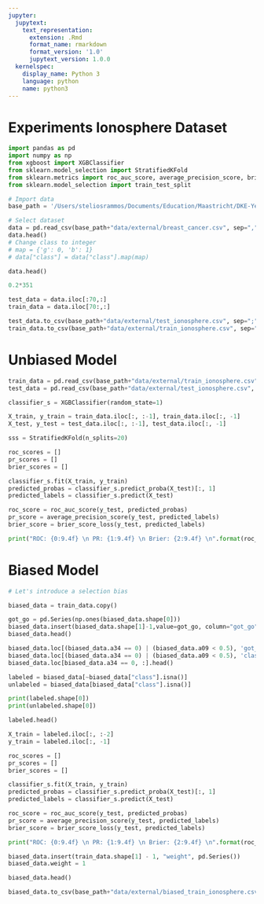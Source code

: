 ```yaml
---
jupyter:
  jupytext:
    text_representation:
      extension: .Rmd
      format_name: rmarkdown
      format_version: '1.0'
      jupytext_version: 1.0.0
  kernelspec:
    display_name: Python 3
    language: python
    name: python3
---
```


# Experiments Ionosphere Dataset

```python
import pandas as pd
import numpy as np
from xgboost import XGBClassifier
from sklearn.model_selection import StratifiedKFold
from sklearn.metrics import roc_auc_score, average_precision_score, brier_score_loss
from sklearn.model_selection import train_test_split
```

```python
# Import data
base_path = '/Users/steliosrammos/Documents/Education/Maastricht/DKE-Year3/BachelorThesis/bachelor_thesis/'

# Select dataset
data = pd.read_csv(base_path+"data/external/breast_cancer.csv", sep=",")
data.head()
# Change class to integer
# map = {'g': 0, 'b': 1}
# data["class"] = data["class"].map(map)
```

```python
data.head()
```

```python
0.2*351
```

```python
test_data = data.iloc[:70,:]
train_data = data.iloc[70:,:]
```

```python
test_data.to_csv(base_path+"data/external/test_ionosphere.csv", sep=";", index=False)
train_data.to_csv(base_path+"data/external/train_ionosphere.csv", sep=";", index=False)
```

# Unbiased Model

```python
train_data = pd.read_csv(base_path+"data/external/train_ionosphere.csv", sep=";")
test_data = pd.read_csv(base_path+"data/external/test_ionosphere.csv", sep=";")
```

```python
classifier_s = XGBClassifier(random_state=1)
```

```python
X_train, y_train = train_data.iloc[:, :-1], train_data.iloc[:, -1]
X_test, y_test = test_data.iloc[:, :-1], test_data.iloc[:, -1]
```

```python
sss = StratifiedKFold(n_splits=20)

roc_scores = []
pr_scores = []
brier_scores = []

classifier_s.fit(X_train, y_train)
predicted_probas = classifier_s.predict_proba(X_test)[:, 1]
predicted_labels = classifier_s.predict(X_test)

roc_score = roc_auc_score(y_test, predicted_probas)
pr_score = average_precision_score(y_test, predicted_labels)
brier_score = brier_score_loss(y_test, predicted_labels)

print("ROC: {0:9.4f} \n PR: {1:9.4f} \n Brier: {2:9.4f} \n".format(roc_score, pr_score, brier_score))
```

# Biased Model

```python
# Let's introduce a selection bias
```

```python
biased_data = train_data.copy()

got_go = pd.Series(np.ones(biased_data.shape[0]))
biased_data.insert(biased_data.shape[1]-1,value=got_go, column="got_go")
biased_data.head()
```

```python
biased_data.loc[(biased_data.a34 == 0) | (biased_data.a09 < 0.5), 'got_go'] = 0
biased_data.loc[(biased_data.a34 == 0) | (biased_data.a09 < 0.5), 'class'] = np.nan
biased_data.loc[biased_data.a34 == 0, :].head()
```

```python
labeled = biased_data[~biased_data["class"].isna()]
unlabeled = biased_data[biased_data["class"].isna()]

print(labeled.shape[0])
print(unlabeled.shape[0])
```

```python
labeled.head()
```

```python
X_train = labeled.iloc[:, :-2]
y_train = labeled.iloc[:, -1]

roc_scores = []
pr_scores = []
brier_scores = []

classifier_s.fit(X_train, y_train)
predicted_probas = classifier_s.predict_proba(X_test)[:, 1]
predicted_labels = classifier_s.predict(X_test)

roc_score = roc_auc_score(y_test, predicted_probas)
pr_score = average_precision_score(y_test, predicted_labels)
brier_score = brier_score_loss(y_test, predicted_labels)

print("ROC: {0:9.4f} \n PR: {1:9.4f} \n Brier: {2:9.4f} \n".format(roc_score, pr_score, brier_score))
```

```python
biased_data.insert(train_data.shape[1] - 1, "weight", pd.Series())
biased_data.weight = 1
```

```python
biased_data.head()
```

```python
biased_data.to_csv(base_path+"data/external/biased_train_ionosphere.csv", sep=";", index=False)
```

```python

```
